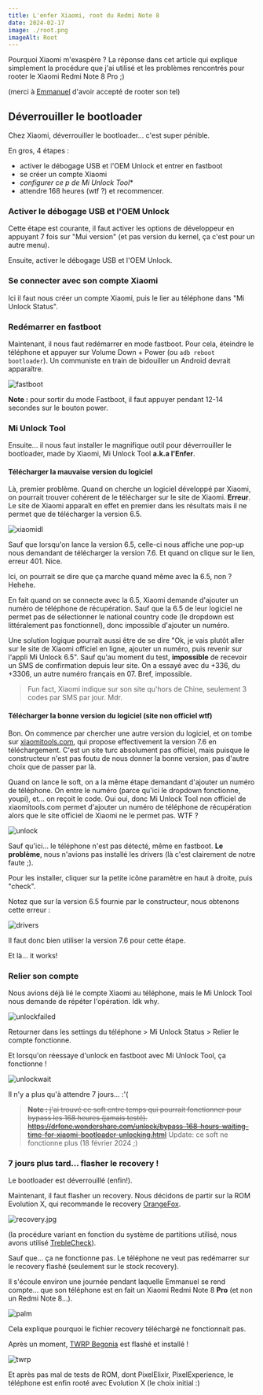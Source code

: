 ```yaml
---
title: L'enfer Xiaomi, root du Redmi Note 8
date: 2024-02-17
image: ./root.png
imageAlt: Root
---
```


Pourquoi Xiaomi m'exaspère ? La réponse dans cet article qui explique simplement la procédure que j'ai utilisé et les problèmes rencontrés pour rooter le Xiaomi Redmi Note 8 Pro ;)

(merci à [Emmanuel](https://fr.linkedin.com/in/emmanuel-omont-37ba272a7) d'avoir accepté de rooter son tel)

## Déverrouiller le bootloader

Chez Xiaomi, déverrouiller le bootloader... c'est super pénible.

En gros, 4 étapes :
* activer le débogage USB et l'OEM Unlock et entrer en fastboot
* se créer un compte Xiaomi
* **configurer ce p* de Mi Unlock Tool**
* attendre 168 heures (wtf ?) et recommencer.

### Activer le débogage USB et l'OEM Unlock

Cette étape est courante, il faut activer les options de développeur en appuyant 7 fois sur "Mui version" (et pas version du kernel, ça c'est pour un autre menu).

Ensuite, activer le débogage USB et l'OEM Unlock.

### Se connecter avec son compte Xiaomi

Ici il faut nous créer un compte Xiaomi, puis le lier au téléphone dans "Mi Unlock Status".

### Redémarrer en fastboot

Maintenant, il nous faut redémarrer en mode fastboot. Pour cela, éteindre le téléphone et appuyer sur Volume Down + Power (ou `adb reboot bootloader`). Un communiste en train de bidouiller un Android devrait apparaître.

![fastboot](./fastboot.jpg)

**Note :** pour sortir du mode Fastboot, il faut appuyer pendant 12-14 secondes sur le bouton power.

### Mi Unlock Tool

Ensuite... il nous faut installer le magnifique outil pour déverrouiller le bootloader, made by Xiaomi, Mi Unlock Tool **a.k.a l'Enfer**.

#### Télécharger la mauvaise version du logiciel

Là, premier problème. Quand on cherche un logiciel développé par Xiaomi, on pourrait trouver cohérent de le télécharger sur le site de Xiaomi. **Erreur**. Le site de Xiaomi apparaît en effet en premier dans les résultats mais il ne permet que de télécharger la version 6.5.

![xiaomidl](./xiaomidl.png)

Sauf que lorsqu'on lance la version 6.5, celle-ci nous affiche une pop-up nous demandant de télécharger la version 7.6. Et quand on clique sur le lien, erreur 401. Nice.

Ici, on pourrait se dire que ça marche quand même avec la 6.5, non ? Hehehe.

En fait quand on se connecte avec la 6.5, Xiaomi demande d'ajouter un numéro de téléphone de récupération. Sauf que la 6.5 de leur logiciel ne permet pas de sélectionner le national country code (le dropdown est littéralement pas fonctionnel), donc impossible d'ajouter un numéro.

Une solution logique pourrait aussi être de se dire "Ok, je vais plutôt aller sur le site de Xiaomi officiel en ligne, ajouter un numéro, puis revenir sur l'appli Mi Unlock 6.5". Sauf qu'au moment du test, **impossible** de recevoir un SMS de confirmation depuis leur site. On a essayé avec du +336, du +3306, un autre numéro français en 07. Bref, impossible.

> Fun fact, Xiaomi indique sur son site qu'hors de Chine, seulement 3 codes par SMS par jour. Mdr.

#### Télécharger la bonne version du logiciel (site non officiel wtf)

Bon. On commence par chercher une autre version du logiciel, et on tombe sur [xiaomitools.com](https://xiaomitools.com/mi-unlock-tool-en/), qui propose effectivement la version 7.6 en téléchargement. C'est un site turc absolument pas officiel, mais puisque le constructeur n'est pas foutu de nous donner la bonne version, pas d'autre choix que de passer par là.

Quand on lance le soft, on a la même étape demandant d'ajouter un numéro de téléphone. On entre le numéro (parce qu'ici le dropdown fonctionne, youpi), et... on reçoit le code. Oui oui, donc Mi Unlock Tool non officiel de xiaomitools.com permet d'ajouter un numéro de téléphone de récupération alors que le site officiel de Xiaomi ne le permet pas. WTF ?

![unlock](./unlock.png)

Sauf qu'ici... le téléphone n'est pas détecté, même en fastboot. **Le problème**, nous n'avions pas installé les drivers (là c'est clairement de notre faute ;).

Pour les installer, cliquer sur la petite icône paramètre en haut à droite, puis "check".

Notez que sur la version 6.5 fournie par le constructeur, nous obtenons cette erreur :

![drivers](./drivers.jpg)

Il faut donc bien utiliser la version 7.6 pour cette étape.

Et là... it works!

### Relier son compte

Nous avions déjà lié le compte Xiaomi au téléphone, mais le Mi Unlock Tool nous demande de répéter l'opération. Idk why.

![unlockfailed](./unlockfailed.jpg)

Retourner dans les settings du téléphone > Mi Unlock Status > Relier le compte fonctionne.

Et lorsqu'on réessaye d'unlock en fastboot avec Mi Unlock Tool, ça fonctionne ! 

![unlockwait](./unlockwait.png)

Il n'y a plus qu'à attendre 7 jours... :'(

> ~~**Note :** j'ai trouvé ce soft entre temps qui pourrait fonctionner pour bypass les 168 heures (jamais testé).~~
> ~~https://drfone.wondershare.com/unlock/bypass-168-hours-waiting-time-for-xiaomi-bootloader-unlocking.html~~
> Update: ce soft ne fonctionne plus (18 février 2024 ;)

### 7 jours plus tard... flasher le recovery !

Le bootloader est déverrouillé (enfin!).

Maintenant, il faut flasher un recovery. Nous décidons de partir sur la ROM Evolution X, qui recommande le recovery [OrangeFox](https://orangefox.download/).

![recovery.jpg](./recovery.jpg)

(la procédure variant en fonction du système de partitions utilisé, nous avons utilisé [TrebleCheck](https://github.com/kevintresuelo/treble)).

Sauf que... ça ne fonctionne pas. Le téléphone ne veut pas redémarrer sur le recovery flashé (seulement sur le stock recovery).

Il s'écoule environ une journée pendant laquelle Emmanuel se rend compte... que son téléphone est en fait un Xiaomi Redmi Note 8 **Pro** (et non un Redmi Note 8...).

![palm](./palm.gif)

Cela explique pourquoi le fichier recovery téléchargé ne fonctionnait pas.

Après un moment, [TWRP Begonia](https://twrp.me/xiaomi/xiaomiredminote8pro.html) est flashé et installé !

![twrp](./twrp3.jpg)

Et après pas mal de tests de ROM, dont PixelElixir, PixelExperience, le téléphone est enfin rooté avec Evolution X (le choix initial :)
